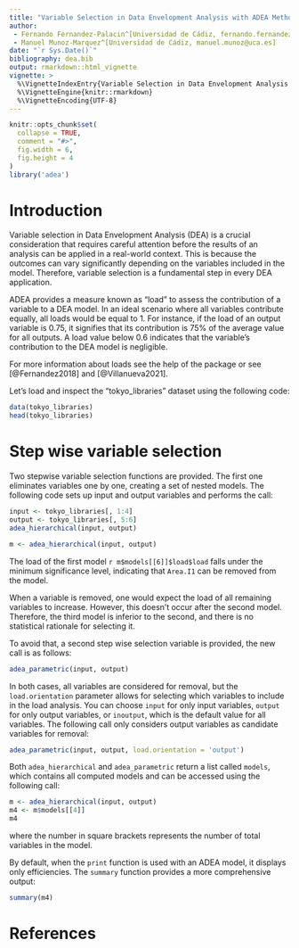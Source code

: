 ```yaml
---
title: "Variable Selection in Data Envelopment Analysis with ADEA Method"
author: 
 - Fernando Fernandez-Palacin^[Universidad de Cádiz, fernando.fernandez@uca.es]
 - Manuel Munoz-Marquez^[Universidad de Cádiz, manuel.munoz@uca.es]
date: "`r Sys.Date()`"
bibliography: dea.bib
output: rmarkdown::html_vignette
vignette: >
  %\VignetteIndexEntry{Variable Selection in Data Envelopment Analysis with ADEA Method}
  %\VignetteEngine{knitr::rmarkdown}
  %\VignetteEncoding{UTF-8}
---
```


```r
knitr::opts_chunk$set(
  collapse = TRUE,
  comment = "#>",
  fig.width = 6,
  fig.height = 4
)
library('adea')
```

# Introduction

Variable selection in Data Envelopment Analysis (DEA) is a crucial consideration that requires careful attention before the results of an analysis can be applied in a real-world context. This is because the outcomes can vary significantly depending on the variables included in the model. Therefore, variable selection is a fundamental step in every DEA application.

ADEA provides a measure known as "load" to assess the contribution of a variable to a DEA model.
In an ideal scenario where all variables contribute equally, all loads would be equal to 1. For instance, if the load of an output variable is 0.75, it signifies that its contribution is 75% of the average value for all outputs.
A load value below 0.6 indicates that the variable's contribution to the DEA model is negligible.

For more information about loads see the help of the package \code{\link{adea}} or see [@Fernandez2018] and [@Villanueva2021].

Let's load and inspect the "tokyo_libraries" dataset using the following code:
```r
data(tokyo_libraries)
head(tokyo_libraries)
```

# Step wise variable selection

Two stepwise variable selection functions are provided.
The first one eliminates variables one by one, creating a set of nested models.
The following code sets up input and output variables and performs the call:
```r
input <- tokyo_libraries[, 1:4]
output <- tokyo_libraries[, 5:6]
adea_hierarchical(input, output)
```

```r
m <- adea_hierarchical(input, output)
```

The load of the first model `r m$models[[6]]$load$load` falls under the minimum significance level, indicating that `Area.I1` can be removed from the model.

When a variable is removed, one would expect the load of all remaining variables to increase.
However, this doesn't occur after the second model.
Therefore, the third model is inferior to the second, and there is no statistical rationale for selecting it.

To avoid that, a second step wise selection variable is provided, the new call is as follows:
```r
adea_parametric(input, output)
```
In both cases, all variables are considered for removal, but the `load.orientation` parameter allows for selecting which variables to include in the load analysis. You can choose `input` for only input variables, `output` for only output variables, or `inoutput`, which is the default value for all variables.
The following call only considers output variables as candidate variables for removal:
```r
adea_parametric(input, output, load.orientation = 'output')
```

Both `adea_hierarchical` and `adea_parametric` return a list called `models`, which contains all computed models and can be accessed using the following call:
```r
m <- adea_hierarchical(input, output)
m4 <- m$models[[4]]
m4
```
where the number in square brackets represents the number of total variables in the model.

By default, when the `print` function is used with an ADEA model, it displays only efficiencies.
The `summary` function provides a more comprehensive output:
```r
summary(m4)
```


# References